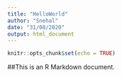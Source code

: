 ```yaml
---
title: "HelloWorld"
author: "Snehal"
date: "31/08/2020"
output: html_document
---
```


```r
knitr::opts_chunk$set(echo = TRUE)
```

##This is an R Markdown document.